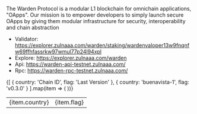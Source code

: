 
<ImageWithText 
  src="/logos/warden.png" 
  alt="warden logo" 
  text="Warden Protocol" 
/>

The Warden Protocol is a modular L1 blockchain for omnichain applications, "OApps". Our mission is to empower developers to simply launch secure OApps by giving them modular infrastructure for security, interoperability and chain abstraction

- Validator: https://explorer.zulnaaa.com/warden/staking/wardenvaloper13w9fnqnfw69ffhfassrkw97wmul77p24l94xpl
- Explore: https://explorer.zulnaaa.com/warden
- Api: https://warden-api-testnet.zulnaaa.com/
- Rpc: https://warden-rpc-testnet.zulnaaa.com/

<table>
  <tbody>
    {[
      { country: 'Chain ID', flag: 'Last Version' },
      { country: 'buenavista-1', flag: 'v0.3.0' }
    ].map(item => (
      <tr key={item.country}>
        <td>{item.country}</td>
        <td>{item.flag}</td>
      </tr>
    ))}
  </tbody>
</table>

